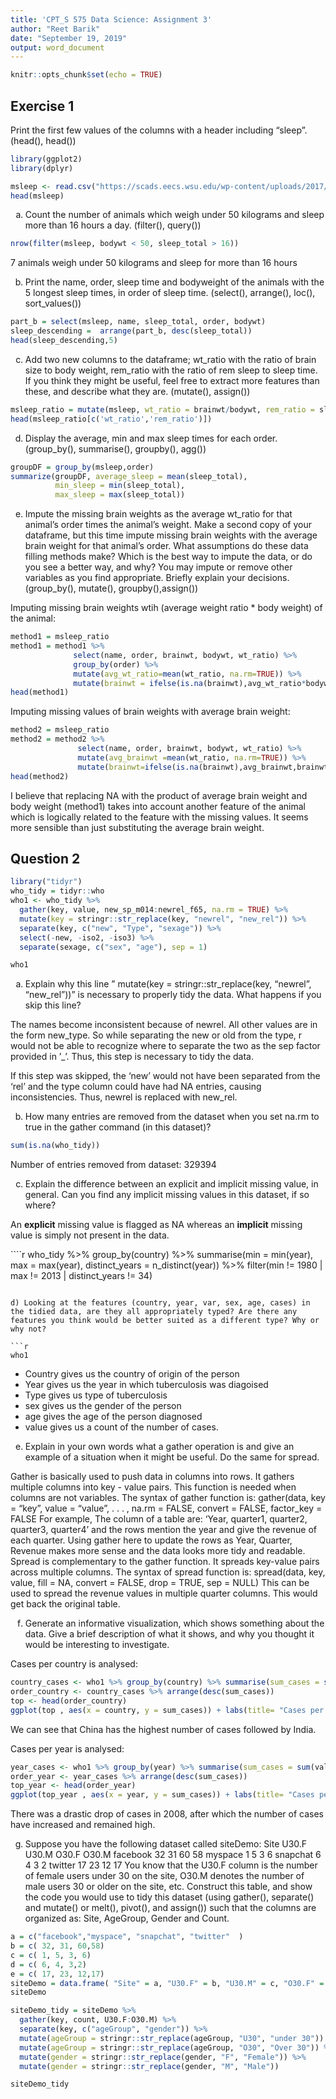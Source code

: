 ---
title: 'CPT_S 575 Data Science: Assignment 3'
author: "Reet Barik"
date: "September 19, 2019"
output: word_document
---

```{r setup, include=FALSE}
knitr::opts_chunk$set(echo = TRUE)
```

## Exercise 1


Print the first few values of the columns with a header including "sleep". (head(), head())

```{r, echo=FALSE}
library(ggplot2)
library(dplyr)
```

```{r}
msleep <- read.csv("https://scads.eecs.wsu.edu/wp-content/uploads/2017/10/msleep_ggplot2.csv")
head(msleep)
```


a) Count the number of animals which weigh under 50 kilograms and sleep more than 16 hours a day. (filter(), query())

```{r}
nrow(filter(msleep, bodywt < 50, sleep_total > 16))
```
7 animals weigh under 50 kilograms and sleep for more than 16 hours


b) Print the name, order, sleep time and bodyweight of the animals with the 5 longest sleep times, in order of sleep time. (select(), arrange(), loc(), sort_values())

```{r}
part_b = select(msleep, name, sleep_total, order, bodywt)
sleep_descending =  arrange(part_b, desc(sleep_total))
head(sleep_descending,5)
```


c) Add two new columns to the dataframe; wt_ratio with the ratio of brain size to body weight, rem_ratio with the ratio of rem sleep to sleep time. If you think they might be useful, feel free to extract more features than these, and describe what they are. (mutate(), assign())


```{r}
msleep_ratio = mutate(msleep, wt_ratio = brainwt/bodywt, rem_ratio = sleep_rem/sleep_total)
head(msleep_ratio[c('wt_ratio','rem_ratio')])
```


d) Display the average, min and max sleep times for each order. (group_by(), summarise(), groupby(), agg())

```{r}
groupDF = group_by(msleep,order)
summarize(groupDF, average_sleep = mean(sleep_total),
          min_sleep = min(sleep_total),
          max_sleep = max(sleep_total))
```


e) Impute the missing brain weights as the average wt_ratio for that animal's order times the animal's weight. Make a second copy of your dataframe, but this time impute missing brain weights with the average brain weight for that animal's order. What assumptions do these data filling methods make? Which is the best way to impute the data, or do you see a better way, and why? You may impute or remove other variables as you find appropriate. Briefly explain your decisions. (group_by(), mutate(), groupby(),assign())

Imputing missing brain weights wtih (average weight ratio * body weight) of the animal:

```{r}
method1 = msleep_ratio
method1 = method1 %>%
              select(name, order, brainwt, bodywt, wt_ratio) %>%
              group_by(order) %>%
              mutate(avg_wt_ratio=mean(wt_ratio, na.rm=TRUE)) %>%
              mutate(brainwt = ifelse(is.na(brainwt),avg_wt_ratio*bodywt,brainwt))
head(method1)

```

Imputing missing values of brain weights with average brain weight:

```{r}
method2 = msleep_ratio
method2 = method2 %>%
               select(name, order, brainwt, bodywt, wt_ratio) %>%
               mutate(avg_brainwt =mean(wt_ratio, na.rm=TRUE)) %>%
               mutate(brainwt=ifelse(is.na(brainwt),avg_brainwt,brainwt))
head(method2)
```


I believe that replacing NA with the product of average brain weight and body weight (method1) takes into account another feature of the animal which is logically related to the feature with the missing values. It seems more sensible than just substituting the average brain weight.



## Question 2


```{r}
library("tidyr")
who_tidy = tidyr::who
who1 <- who_tidy %>%
  gather(key, value, new_sp_m014:newrel_f65, na.rm = TRUE) %>% 
  mutate(key = stringr::str_replace(key, "newrel", "new_rel")) %>%
  separate(key, c("new", "Type", "sexage")) %>% 
  select(-new, -iso2, -iso3) %>% 
  separate(sexage, c("sex", "age"), sep = 1)

who1
```
 

a) Explain why this line " mutate(key = stringr::str_replace(key, "newrel", "new_rel"))" is necessary to properly tidy the data. What happens if you skip this line?

The names become inconsistent because of newrel. All other values are in the form new_type. So while separating the new or old from the type, r would not be able to recognize where to separate the two as the sep factor provided in ‘_’. Thus, this step is necessary to tidy the data.

If this step was skipped, the ‘new’ would not have been separated from the ‘rel’ and the type column could
have had NA entries, causing inconsistencies. Thus, newrel is replaced with new_rel.


b) How many entries are removed from the dataset when you set na.rm to true in the gather
command (in this dataset)?

```{r}
sum(is.na(who_tidy))

```
Number of entries removed from dataset: 329394

c) Explain the difference between an explicit and implicit missing value, in general. Can you find any implicit missing values in this dataset, if so where?

An **explicit** missing value is flagged as NA whereas an **implicit** missing value is simply not present in the data.


````{r}
who_tidy %>% 
  group_by(country) %>%
  summarise(min = min(year), max = max(year), distinct_years = n_distinct(year)) %>%
  filter(min != 1980 | max != 2013 | distinct_years != 34)

```

d) Looking at the features (country, year, var, sex, age, cases) in the tidied data, are they all appropriately typed? Are there any features you think would be better suited as a different type? Why or why not?

```{r}
who1
```
  
  * Country gives us the country of origin of the person
  * Year gives us the year in which tuberculosis was diagoised
  * Type gives us type of tuberculosis
  * sex gives us the gender of the person
  * age gives the age of the person diagnosed
  * value gives us a count of the number of cases. 
  

  
e) Explain in your own words what a gather operation is and give an example of a situation
when it might be useful. Do the same for spread.

Gather is basically used to push data in columns into rows. It gathers multiple columns into key - value pairs.
This function is needed when columns are not variables.
The syntax of gather function is: gather(data, key = “key”, value = “value”, . . . , na.rm = FALSE, convert =
FALSE, factor_key = FALSE
For example, The column of a table are: ‘Year, quarter1, quarter2, quarter3, quarter4’ and the rows mention
the year and give the revenue of each quarter. Using gather here to update the rows as Year, Quarter,
Revenue makes more sense and the data looks more tidy and readable.
Spread is complementary to the gather function. It spreads key-value pairs across multiple columns.
The syntax of spread function is: spread(data, key, value, fill = NA, convert = FALSE, drop = TRUE, sep =
NULL)
This can be used to spread the revenue values in multiple quarter columns. This would get back the original
table.


f) Generate an informative visualization, which shows something about the data. Give a brief description of what it shows, and why you thought it would be interesting to investigate.

Cases per country is analysed:

```{r, echo=FALSE}
country_cases <- who1 %>% group_by(country) %>% summarise(sum_cases = sum(value))
order_country <- country_cases %>% arrange(desc(sum_cases))
top <- head(order_country)
ggplot(top , aes(x = country, y = sum_cases)) + labs(title= "Cases per country") + geom_point()
```

We can see that China has the highest number of cases followed by India.

Cases per year is analysed:

```{r, echo=FALSE}
year_cases <- who1 %>% group_by(year) %>% summarise(sum_cases = sum(value))
order_year <- year_cases %>% arrange(desc(sum_cases))
top_year <- head(order_year)
ggplot(top_year , aes(x = year, y = sum_cases)) + labs(title= "Cases per year") + geom_point()

```

There was a drastic drop of cases in 2008, after which the number of cases have increased and remained high.


g) Suppose you have the following dataset called siteDemo:
Site U30.F U30.M O30.F O30.M
facebook 32 31 60 58
myspace 1 5 3 6
snapchat 6 4 3 2
twitter 17 23 12 17
You know that the U30.F column is the number of female users under 30 on the site,
O30.M denotes the number of male users 30 or older on the site, etc. Construct this table,
and show the code you would use to tidy this dataset (using gather(), separate() and
mutate() or melt(), pivot(), and assign()) such that the columns are organized as: Site,
AgeGroup, Gender and Count.

```{r}
a = c("facebook","myspace", "snapchat", "twitter"  )
b = c( 32, 31, 60,58)
c = c( 1, 5, 3, 6)
d = c( 6, 4, 3,2)
e = c( 17, 23, 12,17)
siteDemo = data.frame( "Site" = a, "U30.F" = b, "U30.M" = c, "O30.F" = d,"O30.M" = e)
siteDemo
```


```{r}
siteDemo_tidy = siteDemo %>%
  gather(key, count, U30.F:O30.M) %>%
  separate(key, c("ageGroup", "gender")) %>% 
  mutate(ageGroup = stringr::str_replace(ageGroup, "U30", "under 30")) %>%
  mutate(ageGroup = stringr::str_replace(ageGroup, "O30", "Over 30")) %>%
  mutate(gender = stringr::str_replace(gender, "F", "Female")) %>%
  mutate(gender = stringr::str_replace(gender, "M", "Male"))

siteDemo_tidy
```


